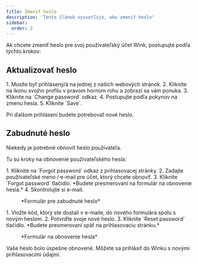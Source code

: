 ```yaml
---
title: Zmeniť heslo
description: 'Tento článok vysvetľuje, ako zmeniť heslo'
sidebar:
  order: 2
---
```


Ak chcete zmeniť heslo pre svoj používateľský účet Wink, postupujte podľa týchto krokov:

## Aktualizovať heslo

<Steps>
  1. Musíte byť prihlásený/á na jednej z našich webových stránok.
  2. Kliknite na ikonu svojho profilu v pravom hornom rohu a zobrazí sa vám ponuka.
  3. Kliknite na `Change password` odkaz.
  4. Postupujte podľa pokynov na zmenu hesla.
  5. Kliknite `Save`.
</Steps>


Pri ďalšom prihlásení budete potrebovať nové heslo.

## Zabudnuté heslo

Niekedy je potrebné obnoviť heslo používateľa.

Tu sú kroky na obnovenie používateľského hesla:

<Steps>
  1. Kliknite na `Forgot password` odkaz z prihlasovacej stránky.
  2. Zadajte používateľské meno / e-mail pre účet, ktorý chcete obnoviť.
  3. Kliknite `Forgot password` tlačidlo. *Budete presmerovaní na formulár na obnovenie hesla.*
  4. Skontrolujte si e-mail.
</Steps>


<figure>
  <CloudinaryImage width="350" height="354" resize="scale" quality="best" alt="Zabudnuté heslo" src="academy/forgot-password" errorImage="noimage_opaque_nyrtl0.png" />

  <figcaption>*Formulár pre zabudnuté heslo*</figcaption>
</figure>


<Steps>
  1. Vložte kód, ktorý ste dostali v e-maile, do nového formulára spolu s novým heslom.
  2. Potvrďte svoje nové heslo.
  3. Kliknite `Reset password` tlačidlo. *Budete presmerovaní späť na prihlasovaciu stránku.*
</Steps>


<figure>
  <CloudinaryImage width="350" height="467" resize="scale" quality="best" alt="Obnoviť heslo" src="academy/reset-password" errorImage="noimage_opaque_nyrtl0.png" />

  <figcaption>*Formulár na obnovenie hesla*</figcaption>
</figure>


Vaše heslo bolo úspešne obnovené. Môžete sa prihlásiť do Winku s novými prihlasovacími údajmi.

